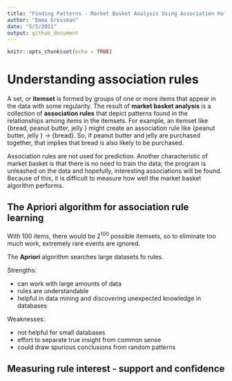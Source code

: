 ```yaml
---
title: "Finding Patterns - Market Basket Analysis Using Association Rules"
author: "Emma Grossman"
date: "5/5/2021"
output: github_document
---
```


```r
knitr::opts_chunk$set(echo = TRUE)
```

# Understanding association rules

A set, or **itemset** is formed by groups of one or more items that appear in the data with some regularity. The result of **market basket analysis** is a collection of **association rules** that depict patterns found in the relationships among items in the itemsets. For example, an itemset like \{bread, peanut butter, jelly \} might create an association rule like \{peanut butter, jelly \} $\rightarrow$ \{bread\}. So, if peanut butter and jelly are purchased together, that implies that bread is also likely to be purchased.

Association rules are not used for prediction. Another characteristic of market basket is that there is no need to train the data; the program is unleashed on the data and hopefully, interesting associations will be found. Because of this, it is difficult to measure how well the market basket algorithm performs.

## The Apriori algorithm for association rule learning

With 100 items, there would be $2^{100}$ possible itemsets, so to eliminate too much work, extremely rare events are ignored.

The **Apriori** algorithm searches large datasets fo rules.

Strengths:

- can work with large amounts of data
- rules are understandable
- helpful in data mining and discovering unexpected knowledge in databases

Weaknesses:

- not helpful for small databases
- effort to separate true insight from common sense
- could draw spurious conclusions from random patterns

## Measuring rule interest - support and confidence